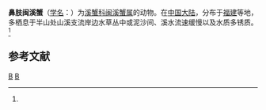 {{Speciesbox
| taxon = Minpotamon nasicum
| binomial_authority = (Dai et Chen, 1979)<ref name='id12236'>{{cite web| url =http://www.bioinfo.cn/db05/BjdwSpecies.php?action=view&id=12236| title =鼻肢闽溪蟹| work =《中国动物物种编目数据库》| publisher =中国科学院微生物研究所| author =中国科学院动物研究所| accessdate =2009-04-28| deadurl =yes| archiveurl =https://web.archive.org/web/20160305091020/http://www.bioinfo.cn/db05/BjdwSpecies.php?action=view&id=12236| archivedate =2016-03-05}}</ref>
}}

'''鼻肢闽溪蟹'''（[[学名|学名]]：{{lang|la|''Minpotamon nasicum''}}）为[[溪蟹科|溪蟹科]][[闽溪蟹属|闽溪蟹属]]的动物。在[[中国大陆|中国大陆]]，分布于[[福建|福建]]等地，多栖息于半山处山溪支流岸边水草丛中或泥沙间、溪水流速缓慢以及水质多锈质。<ref name='id12236'/>

== 参考文献 ==
{{reflist}}
{{螃蟹小作品}}
{{taxonbar}}
[[Category:_1979年描述的动物|B]]
[[Category:闽溪蟹属|B]]